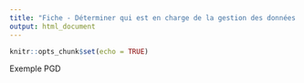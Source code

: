 ```yaml
---
title: "Fiche - Déterminer qui est en charge de la gestion des données du projet"
output: html_document
---
```


```r
knitr::opts_chunk$set(echo = TRUE)
```

Exemple PGD
